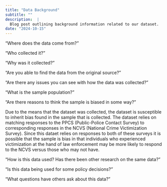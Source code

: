 ```yaml
---
title: "Data Background"
subtitle: ""
description:  |
  Blog post outlining background information related to our dataset.
date: "2024-10-15"
---
```


"Where does the data come from?"

"Who collected it?"

"Why was it collected?"

"Are you able to find the data from the original source?"

"Are there any issues you can see with how the data was collected?"

"What is the sample population?"

"Are there reasons to think the sample is biased in some way?"

Due to the means that the dataset was collected, the dataset is susceptible to inherit bias found in the sample that is collected. The dataset relies on matching responses to the PPCS (Public-Police Contact Survey) to corresponding responses in the NCVS (National Crime Victimization Survey). Since this dataet relies on responses to both of these surveys it is possible that the sample is bias in that individuals who experienced victimization at the hand of law enforcement may be more likely to respond to the NCVS versus those who may not have.

"How is this data used? Has there been other research on the same data?"

"Is this data being used for some policy decisions?"

"What questions have others ask about this data?"
